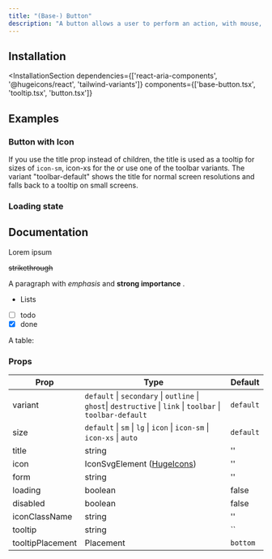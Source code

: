 ```yaml
---
title: "(Base-) Button"
description: "A button allows a user to perform an action, with mouse, touch, and keyboard interactions."
---
```





<DemoCodePreview codePath="button/loading-state.tsx" demoPath="demos/button/default" />

## Installation

<InstallationSection
  dependencies={['react-aria-components', '@hugeicons/react', 'tailwind-variants']}
  components={['base-button.tsx', 'tooltip.tsx', 'button.tsx']}
>
  <InstallationCommand command="execute" params="shadcn@latest add ~website/r/button.json" />
</InstallationSection>

## Examples

### Button with Icon

If you use the title prop instead of children, the title is used as a tooltip for sizes of <code>icon-sm</code>, icon-xs for the
or use one of the toolbar variants. The variant "toolbar-default" shows the title for normal screen resolutions
and falls back to a tooltip on small screens.

<DemoCodePreview
  codePath="button/with-icon.tsx"
  demoPath="demos/button/with-icon"
  title="With Icon"
/>

### Loading state

<DemoCodePreview
  codePath="button/loading-state.tsx"
  demoPath="demos/button/loading-state"
  title="With loading state"
/>


## Documentation

Lorem ipsum

~~strikethrough~~

A paragraph
with *emphasis* and **strong importance**
.

  * Lists
  * [ ] todo
  * [x] done

A table:

### Props


| Prop             | Type                                                                                                         | Default   |
  |------------------|--------------------------------------------------------------------------------------------------------------|-----------|
| variant          | `default` \| `secondary` \| `outline` \| `ghost`\| `destructive` \| `link` \| `toolbar` \| `toolbar-default` | `default` |
| size             | `default` \| `sm` \| `lg` \| `icon` \| `icon-sm` \| `icon-xs` \| `auto`                                      | `default` |
| title            | string                                                                                                       | ''        |
| icon             | IconSvgElement ([HugeIcons](https://hugeicons.com/?via=daspwork))                                            | ''        |
| form             | string                                                                                                       | ''        |
| loading          | boolean                                                                                                      | false     |
| disabled         | boolean                                                                                                      | false     |
| iconClassName    | string                                                                                                       | ''        |
| tooltip          | string                                                                                                       | ``        |
| tooltipPlacement | Placement                                                                                                    | `bottom`  |

